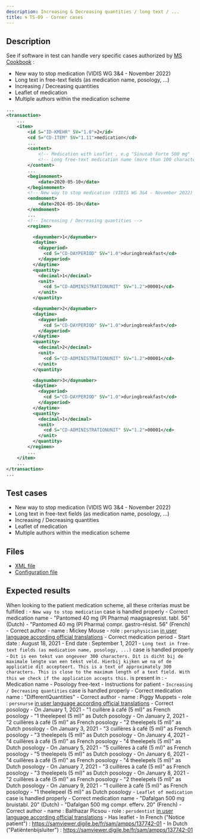 ```yaml
---
description: Increasing & Decreasing quantities / long text / ...
title: 🌀 TS-09 - Corner cases
---
```


## Description

See if software in test can handle very specific cases authorized by [MS Cookbook](https://www.ehealth.fgov.be/standards/kmehr/file/cc73d96153bbd5448a56f19d925d05b1379c7f21/057e64396c1ea312a0b01607b0f94e4adcf456e8/20210331-safe_cookbook_medicatieschema_v5.8_en.pdf) :

- New way to stop medication (VIDIS WG 3&4 - November 2022)
- Long text in free-text fields (as medication name, posology, ...)
- Increasing / Decreasing quantities
- Leaflet of medication
- Multiple authors within the medication scheme

```xml title="Example"
...
<transaction>
    ...
    <item>
        <id S="ID-KMEHR" SV="1.0">2</id>
        <cd S="CD-ITEM" SV="1.11">medication</cd>
        ...
        <content>
            <!-- Medication with Leaflet , e.g "Sinutab Forte 500 mg" -->
            <!-- Long free-text medication name (more than 100 characters) -->
        </content>
        ...
        <beginmoment>
            <date>2020-05-10</date>
        </beginmoment>
        <!-- New way to stop medication (VIDIS WG 3&4 - November 2022) -->
        <endmoment>
            <date>2024-05-10</date>
        </endmoment>
        ...
        <!-- Increasing / Decreasing quantities -->
        <regimen>

          <daynumber>1</daynumber>
          <daytime>
            <dayperiod>
              <cd S="CD-DAYPERIOD" SV="1.0">duringbreakfast</cd>
            </dayperiod>
          </daytime>
          <quantity>
            <decimal>1</decimal>
            <unit>
              <cd S="CD-ADMINISTRATIONUNIT" SV="1.2">00001</cd>
            </unit>
          </quantity>

          <daynumber>2</daynumber>
          <daytime>
            <dayperiod>
              <cd S="CD-DAYPERIOD" SV="1.0">duringbreakfast</cd>
            </dayperiod>
          </daytime>
          <quantity>
            <decimal>2</decimal>
            <unit>
              <cd S="CD-ADMINISTRATIONUNIT" SV="1.2">00001</cd>
            </unit>
          </quantity>

          <daynumber>3</daynumber>
          <daytime>
            <dayperiod>
              <cd S="CD-DAYPERIOD" SV="1.0">duringbreakfast</cd>
            </dayperiod>
          </daytime>
          <quantity>
            <decimal>1</decimal>
            <unit>
              <cd S="CD-ADMINISTRATIONUNIT" SV="1.2">00001</cd>
            </unit>
          </quantity>
        </regimen>
        ...
    </item>
    ...
</transaction>
...
```

## Test cases

- New way to stop medication (VIDIS WG 3&4 - November 2022)
- Long text in free-text fields (as medication name, posology, ...)
- Increasing / Decreasing quantities
- Leaflet of medication
- Multiple authors within the medication scheme

## Files

- [XML file](https://github.com/smals-jy/KMEHR-tests/blob/main/output/ms/TS-09-corner_cases.xml)
- [Configuration file](https://github.com/smals-jy/KMEHR-tests/blob/main/configurations/ms/TS-09-corner_cases.ts)

## Expected results

When looking to the patient medication scheme, all these criterias must be fulfilled :
    - `New way to stop medication` case is handled properly 
        - Correct medication name 
            - "Pantomed 40 mg (PI Pharma) maagsapresist. tabl. 56" (Dutch)
            - "Pantomed 40 mg (PI Pharma) compr. gastro-résist. 56" (French)
        - Correct author
            - name : Mickey Mouse
            - role : `persphysician` [in user language according official translations](https://www.ehealth.fgov.be/standards/kmehr/en/tables/healthcare-party-type)
        - Correct medication period
            - Start date : August 18, 2021
            - End date : September 1, 2021
    - `Long text in free-text fields (as medication name, posology, ...)` case is handled properly 
        - `Dit is een tekst van ongeveer 300 characters. Dit is dicht bij de maximale lengte van een tekst veld. Hierbij kijken we na of de applicatie dit accepteert. This is a text of approximately 300 characters. This is close to the maximum length of a text field. With this we check if the application accepts this.` is present in : 
            - Medication name
            - Posology free-text
            - Instructions for patient
    - `Increasing / Decreasing quantities` case is handled properly 
        - Correct medication name : "DifferentQuantities"
        - Correct author
            - name : Piggy Muppets
            - role : `persnurse` [in user language according official translations](https://www.ehealth.fgov.be/standards/kmehr/en/tables/healthcare-party-type)
        - Correct posology
            - On January 1, 2021
                - "1 cuillère à café (5 ml)" as French posology
                - "1 theelepeel (5 ml)" as Dutch posology
            - On January 2, 2021
                - "2 cuillères à café (5 ml)" as French posology
                - "2 theelepels (5 ml)" as Dutch posology
            - On January 3, 2021
                - "3 cuillères à café (5 ml)" as French posology
                - "3 theelepels (5 ml)" as Dutch posology
            - On January 4, 2021
                - "4 cuillères à café (5 ml)" as French posology
                - "4 theelepels (5 ml)" as Dutch posology
            - On January 5, 2021
                - "5 cuillères à café (5 ml)" as French posology
                - "5 theelepels (5 ml)" as Dutch posology
            - On January 6, 2021
                - "4 cuillères à café (5 ml)" as French posology
                - "4 theelepels (5 ml)" as Dutch posology
            - On January 7, 2021
                - "3 cuillères à café (5 ml)" as French posology
                - "3 theelepels (5 ml)" as Dutch posology
            - On January 8, 2021
                - "2 cuillères à café (5 ml)" as French posology
                - "2 theelepels (5 ml)" as Dutch posology
            - On January 9, 2021
                - "1 cuillère à café (5 ml)" as French posology
                - "1 theelepeel (5 ml)" as Dutch posology
    - `Leaflet of medication` case is handled properly 
        - Correct medication name 
            - "Dafalgan 500 mg bruistabl. 20" (Dutch)
            - "Dafalgan 500 mg compr. efferv. 20" (French)
        - Correct author
            - name : Balthazar Picsou
            - role : `persdentist` [in user language according official translations](https://www.ehealth.fgov.be/standards/kmehr/en/tables/healthcare-party-type)
        - Has leaflet
            - In French ("Notice patient") : https://samviewer.digile.be/fr/sam/ampps/137742-01
            - In Dutch ("Patiëntenbijsluiter") : https://samviewer.digile.be/fr/sam/ampps/137742-01